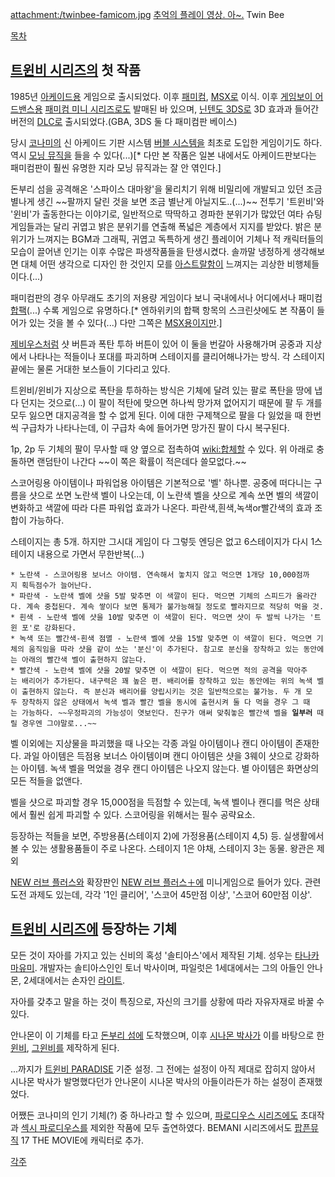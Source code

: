 attachment:/twinbee-famicom.jpg
[http://www.youtube.com/watch?v=9A3QXb7j80c 추억의 플레이 영상. 아~.]
Twin Bee

[[목차]]

== [[트윈비 시리즈]]의 첫 작품 ==
1985년 [[아케이드]]용 게임으로 출시되었다. 이후 [[패미컴]], [[MSX]]로 이식. 이후 [[게임보이 어드밴스]]용 [[패미컴 미니 시리즈]]로도 발매된 바 있으며, [[닌텐도 3DS]]로 3D 효과과 들어간 버전의 [[DLC]]로 출시되었다.(GBA, 3DS 둘 다 패미컴판 베이스) 

당시 [[코나미]]의 신 아케이드 기판 시스템 [[버블 시스템]]을 최초로 도입한 게임이기도 하다. 역시 [[모닝 뮤직]]을 들을 수 있다(...)[* 다만 본 작품은 일본 내에서도 아케이드판보다는 패미컴판이 훨씬 유명한 지라 모닝 뮤직과는 잘 안 엮인다.]

돈부리 섬을 공격해온 '스파이스 대마왕'을 물리치기 위해 비밀리에 개발되고 있던 조금 별나게 생긴 ~~팔까지 달린 것을 보면 조금 별난게 아닐지도..(...)~~ 전투기 '트윈비'와 '윈비'가 출동한다는 이야기로, 일반적으로 딱딱하고 경파한 분위기가 많았던 여타 슈팅 게임들과는 달리 귀엽고 밝은 분위기를 연출해 폭넓은 계층에서 지지를 받았다. 밝은 분위기가 느껴지는 BGM과 그래픽, 귀엽고 독특하게 생긴 플레이어 기체나 적 캐릭터들의 모습이 끌어낸 인기는 이후 수많은 파생작품들을 탄생시켰다. 솔까말 냉정하게 생각해보면 대체 어떤 생각으로 디자인 한 것인지 모를 [[아스트랄]]함이 느껴지는 괴상한 비행체들이다.(...)

패미컴판의 경우 아무래도 초기의 저용량 게임이다 보니 국내에서나 어디에서나 패미컴 [[합팩]](...) 수록 게임으로 유명하다.[* 엔하위키의 합팩 항목의 스크린샷에도 본 작품이 들어가 있는 것을 볼 수 있다(...) 다만 그쪽은 [[MSX]]용이지만.]

[[제비우스]]처럼 샷 버튼과 폭탄 투하 버튼이 있어 이 둘을 번갈아 사용해가며 공중과 지상에서 나타나는 적들이나 포대를 파괴하며 스테이지를 클리어해나가는 방식. 각 스테이지 끝에는 물론 거대한 보스들이 기다리고 있다.

트윈비/윈비가 지상으로 폭탄을 투하하는 방식은 기체에 달려 있는 팔로 폭탄을 땅에 냅다 던지는 것으로(…) 이 팔이 적탄에 맞으면 하나씩 망가져 없어지기 때문에 팔 두 개를 모두 잃으면 대지공격을 할 수 없게 된다. 이에 대한 구제책으로 팔을 다 잃었을 때 한번씩 구급차가 나타나는데, 이 구급차 속에 들어가면 망가진 팔이 다시 복구된다.

1p, 2p 두 기체의 팔이 무사할 때 양 옆으로 접촉하여 [[wiki:합체]]할 수 있다. 위 아래로 충돌하면 랜덤탄이 나간다 ~~이 쪽은 확률이 적은데다 쓸모없다.~~

스코어링용 아이템이나 파워업용 아이템은 기본적으로 '벨' 하나뿐. 공중에 떠다니는 구름을 샷으로 쏘면 노란색 벨이 나오는데, 이 노란색 벨을 샷으로 계속 쏘면 벨의 색깔이 변화하고 색깔에 따라 다른 파워업 효과가 나온다. 파란색,흰색,녹색or빨간색의 효과 조합이 가능하다.

스테이지는 총 5개. 하지만 그시대 게임이 다 그렇듯 엔딩은 없고 6스테이지가 다시 1스테이지 내용으로 가면서 무한반복(...)

 * 노란색 - 스코어링용 보너스 아이템. 연속해서 놓치지 않고 먹으면 1개당 10,000점까지 획득점수가 늘어난다.
 * 파란색 - 노란색 벨에 샷을 5발 맞추면 이 색깔이 된다. 먹으면 기체의 스피드가 올라간다. 계속 중첩된다. 계속 쌓이다 보면 통제가 불가능해질 정도로 빨라지므로 적당히 먹을 것.
 * 흰색 - 노란색 벨에 샷을 10발 맞추면 이 색깔이 된다. 먹으면 샷이 두 발씩 나가는 '트윈 포'로 강화된다.
 * 녹색 또는 빨간색-흰색 점멸 - 노란색 벨에 샷을 15발 맞추면 이 색깔이 된다. 먹으면 기체의 움직임을 따라 샷을 같이 쏘는 '분신'이 추가된다. 참고로 분신을 장착하고 있는 동안에는 아래의 빨간색 벨이 출현하지 않는다.
 * 빨간색 - 노란색 벨에 샷을 20발 맞추면 이 색깔이 된다. 먹으면 적의 공격을 막아주는 배리어가 추가된다. 내구력은 꽤 높은 편. 배리어를 장착하고 있는 동안에는 위의 녹색 벨이 출현하지 않는다. 즉 분신과 배리어를 양립시키는 것은 일반적으로는 불가능. 두 개 모두 장착하지 않은 상태에서 녹색 벨과 빨간 벨을 동시에 출현시켜 둘 다 먹을 경우 그 때는 가능하다. ~~우정파괴의 가능성이 엿보인다. 친구가 애써 맞춰놓은 빨간색 벨을 '''일부러''' 때릴 경우엔 그야말로...~~

벨 이외에는 지상물을 파괴했을 때 나오는 각종 과일 아이템이나 캔디 아이템이 존재한다. 과일 아이템은 득점용 보너스 아이템이며 캔디 아이템은 샷을 3웨이 샷으로 강화하는 아이템. 녹색 벨을 먹었을 경우 캔디 아이템은 나오지 않는다. 별 아이템은 화면상의 모든 적들을 없앤다.

벨을 샷으로 파괴할 경우 15,000점을 득점할 수 있는데, 녹색 벨이나 캔디를 먹은 상태에서 훨씬 쉽게 파괴할 수 있다. 스코어링을 위해서는 필수 공략요소.

등장하는 적들을 보면, 주방용품(스테이지 2)에 가정용품(스테이지 4,5) 등. 실생활에서 볼 수 있는 생활용품들이 주로 나온다. 스테이지 1은 야채, 스테이지 3는 동물. 왕관은 제외

[[NEW 러브 플러스]]와 확장판인 [[NEW 러브 플러스＋]]에 미니게임으로 들어가 있다. 관련 도전 과제도 있는데, 각각 '1인 클리어', '스코어 45만점 이상', '스코어 60만점 이상'.
== [[트윈비 시리즈]]에 등장하는 기체 ==
모든 것이 자아를 가지고 있는 신비의 혹성 '솔티아스'에서 제작된 기체. 성우는 [[타나카 마유미]]. 개발자는 솔티아스인인 토너 박사이며, 파일럿은 1세대에서는 그의 아들인 안나몬, 2세대에서는 손자인 [[라이트]].

자아를 갖추고 말을 하는 것이 특징으로, 자신의 크기를 상황에 따라 자유자재로 바꿀 수 있다.

안나몬이 이 기체를 타고 [[돈부리 섬]]에 도착했으며, 이후 [[시나몬 박사]]가 이를 바탕으로 한 [[윈비]], [[그윈비]]를 제작하게 된다.

...까지가 [[트윈비 PARADISE]] 기준 설정. 그 전에는 설정이 아직 제대로 잡히지 않아서 시나몬 박사가 발명했다던가 안나몬이 시나몬 박사의 아들이라든가 하는 설정이 존재했었다.

어쨌든 코나미의 인기 기체(?) 중 하나라고 할 수 있으며, [[파로디우스 시리즈]]에도 초대작과 [[섹시 파로디우스]]를 제외한 작품에 모두 출연하였다. BEMANI 시리즈에서도 [[팝픈뮤직]] 17 THE MOVIE에 캐릭터로 추가.

[[각주]]
